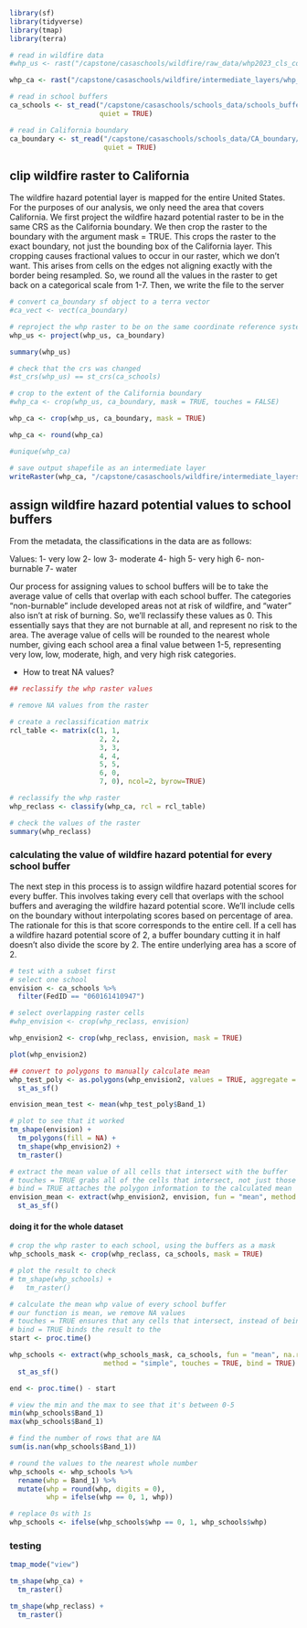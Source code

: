 ```r
library(sf)
library(tidyverse)
library(tmap)
library(terra)
```

```r
# read in wildfire data
#whp_us <- rast("/capstone/casaschools/wildfire/raw_data/whp2023_cls_conus.tif")

whp_ca <- rast("/capstone/casaschools/wildfire/intermediate_layers/whp_ca.tif")

# read in school buffers
ca_schools <- st_read("/capstone/casaschools/schools_data/schools_buffer_clip/schools_buffer_clip.shp",
                      quiet = TRUE)

# read in California boundary
ca_boundary <- st_read("/capstone/casaschools/schools_data/CA_boundary/CA_boundary.shp",
                       quiet = TRUE)
```


## clip wildfire raster to California

The wildfire hazard potential layer is mapped for the entire United States. For the purposes of our analysis, we only need the area that covers California. We first project the wildfire hazard potential raster to be in the same CRS as the California boundary. We then crop the raster to the boundary with the argument mask = TRUE. This crops the raster to the exact boundary, not just the bounding box of the California layer. This cropping causes fractional values to occur in our raster, which we don't want. This arises from cells on the edges not aligning exactly with the border being resampled. So, we round all the values in the raster to get back on a categorical scale from 1-7. Then, we write the file to the server

```r
# convert ca_boundary sf object to a terra vector
#ca_vect <- vect(ca_boundary)

# reproject the whp raster to be on the same coordinate reference system as the California polygon
whp_us <- project(whp_us, ca_boundary)

summary(whp_us)

# check that the crs was changed
#st_crs(whp_us) == st_crs(ca_schools)

# crop to the extent of the California boundary
#whp_ca <- crop(whp_us, ca_boundary, mask = TRUE, touches = FALSE)

whp_ca <- crop(whp_us, ca_boundary, mask = TRUE)

whp_ca <- round(whp_ca)

#unique(whp_ca)

# save output shapefile as an intermediate layer
writeRaster(whp_ca, "/capstone/casaschools/wildfire/intermediate_layers/whp_ca.tif")
```


## assign wildfire hazard potential values to school buffers

From the metadata, the classifications in the data are as follows:

Values:
1- very low
2- low
3- moderate
4- high
5- very high
6- non-burnable
7- water

Our process for assigning values to school buffers will be to take the average value of cells that overlap with each school buffer. The categories "non-burnable" include developed areas not at risk of wildfire, and "water" also isn't at risk of burning. So, we'll reclassify these values as 0. This essentially says that they are not burnable at all, and represent no risk to the area. The average value of cells will be rounded to the nearest whole number, giving each school area a final value between 1-5, representing very low, low, moderate, high, and very high risk categories.

- How to treat NA values?

```r
## reclassify the whp raster values

# remove NA values from the raster

# create a reclassification matrix
rcl_table <- matrix(c(1, 1,
                      2, 2,
                      3, 3,
                      4, 4,
                      5, 5,
                      6, 0,
                      7, 0), ncol=2, byrow=TRUE)

# reclassify the whp raster
whp_reclass <- classify(whp_ca, rcl = rcl_table)

# check the values of the raster
summary(whp_reclass)
```

### calculating the value of wildfire hazard potential for every school buffer

The next step in this process is to assign wildfire hazard potential scores for every buffer. This involves taking every cell that overlaps with the school buffers and averaging the wildfire hazard potential score. We'll include cells on the boundary without interpolating scores based on percentage of area. The rationale for this is that score corresponds to the entire cell. If a cell has a wildfire hazard potential score of 2, a buffer boundary cutting it in half doesn't also divide the score by 2. The entire underlying area has a score of 2.

```r
# test with a subset first
# select one school
envision <- ca_schools %>% 
  filter(FedID == "060161410947")

# select overlapping raster cells
#whp_envision <- crop(whp_reclass, envision)

whp_envision2 <- crop(whp_reclass, envision, mask = TRUE)

plot(whp_envision2)

## convert to polygons to manually calculate mean
whp_test_poly <- as.polygons(whp_envision2, values = TRUE, aggregate = FALSE) %>% 
  st_as_sf()

envision_mean_test <- mean(whp_test_poly$Band_1)

# plot to see that it worked
tm_shape(envision) +
  tm_polygons(fill = NA) +
  tm_shape(whp_envision2) +
  tm_raster()

# extract the mean value of all cells that intersect with the buffer
# touches = TRUE grabs all of the cells that intersect, not just those fully contained within the polygon
# bind = TRUE attaches the polygon information to the calculated mean
envision_mean <- extract(whp_envision2, envision, fun = "mean", method = "simple", ID = TRUE, touches = TRUE, bind = TRUE) %>% 
  st_as_sf()
```


#### doing it for the whole dataset

```r
# crop the whp raster to each school, using the buffers as a mask
whp_schools_mask <- crop(whp_reclass, ca_schools, mask = TRUE)

# plot the result to check
# tm_shape(whp_schools) +
#   tm_raster()

# calculate the mean whp value of every school buffer
# our function is mean, we remove NA values
# touches = TRUE ensures that any cells that intersect, instead of being fully contained, are included
# bind = TRUE binds the result to the 
start <- proc.time()

whp_schools <- extract(whp_schools_mask, ca_schools, fun = "mean", na.rm = TRUE, 
                       method = "simple", touches = TRUE, bind = TRUE) %>% 
  st_as_sf()

end <- proc.time() - start

# view the min and the max to see that it's between 0-5
min(whp_schools$Band_1)
max(whp_schools$Band_1)

# find the number of rows that are NA
sum(is.nan(whp_schools$Band_1))

# round the values to the nearest whole number
whp_schools <- whp_schools %>% 
  rename(whp = Band_1) %>% 
  mutate(whp = round(whp, digits = 0),
         whp = ifelse(whp == 0, 1, whp))

# replace 0s with 1s
whp_schools <- ifelse(whp_schools$whp == 0, 1, whp_schools$whp)
```


### testing 

```r
tmap_mode("view")

tm_shape(whp_ca) +
  tm_raster()

tm_shape(whp_reclass) +
  tm_raster()


```

